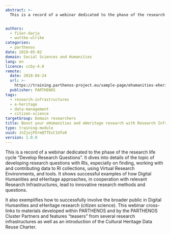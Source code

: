 ```yaml
---
abstract: >-
  This is a record of a webinar dedicated to the phase of the research life cycle “Develop Research Questions”. It dives into details of the topic of developing research questions with RIs, especially on finding, working with and contributing data to RI collections, using Virtual Research Environments, and tools.


authors:
  - fišer-darja
  - wuttke-ulrike
categories:
  - parthenos
date: 2019-05-02
domain: Social Sciences and Humanities
lang: en
licence: ccby-4.0
remote:
  date: 2018-04-24
  url: >-
    https://training.parthenos-project.eu/sample-page/ehumanities-eheritage-webinar-series/webinar-boost-your-ehumanities-and-eheritage-research-with-research-infrastructures/
  publisher: PARTHENOS
tags:
  - research-infrastructures
  - e-heritage
  - data-management
  - citizen-science
targetGroup: Domain researchers
title: Boost your eHumanities and eHeritage research with Research Infrastructures
type: training-module
uuid: JnZjojPXrmQTTEvC1Ufo0
version: 1.0.0
---
```


This is a record of a webinar dedicated to the phase of the research life cycle “Develop Research Questions”. It dives into details of the topic of developing research questions with RIs, especially on finding, working with and contributing data to RI collections, using Virtual Research Environments, and tools. It shows successful examples of how Digital Humanities and eHeritage approaches, in cooperation with relevant Research Infrastructures, lead to innovative research methods and questions.

It also exemplifies how to successfully involve the broader public in Digital Humanities and eHeritage research (citizen science). This webinar cross-links to materials developed within PARTHENOS and by the PARTHENOS Cluster Partners and features “teasers” from several research infrastructures as well as an introduction of the Cultural Heritage Data Reuse Charter.

<ExternalResource
  title="Interested in learning more?"
  subtitle="Check out Boost your eHumanities and eHeritage research with Research Infrastructures on PARTHENOS"
  url="https://training.parthenos-project.eu/sample-page/ehumanities-eheritage-webinar-series/webinar-boost-your-ehumanities-and-eheritage-research-with-research-infrastructures/"
/>
